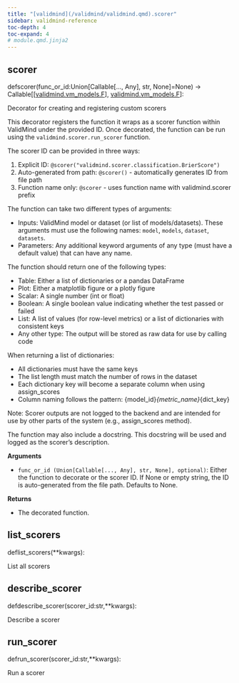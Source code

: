 ```yaml
---
title: "[validmind](/validmind/validmind.qmd).scorer"
sidebar: validmind-reference
toc-depth: 4
toc-expand: 4
# module.qmd.jinja2
---
```


## scorer<span class="suffix"></span>

<!-- signatures.jinja2 -->

::: {.signature}

<span class="kw">def</span><span class="name">scorer</span>(<span class="param"><span class="n">func_or_id</span><span class="p">:</span><span class="n">Union</span><span class="p">\[</span><span class="n">Callable</span><span class="p">\[</span><span class="n">...</span><span class="p">, </span><span class="n">Any</span><span class="p">\]</span><span class="p">, </span><span class="nb">str</span><span class="p">, </span><span class="n">None</span><span class="p">\]</span><span class="o">=</span><span class="kc">None</span></span>)<span class="p"> → </span><span class="return-annotation"><span class="n">Callable</span><span class="p">\[</span><span class="p">\[</span><a href="/validmind/validmind/vm_models.qmd#f">validmind.vm_models.F</a><span class="p">\]</span><span class="p">, </span><a href="/validmind/validmind/vm_models.qmd#f">validmind.vm_models.F</a><span class="p">\]</span></span>:

:::

<!-- docstring.jinja2 -->

Decorator for creating and registering custom scorers

This decorator registers the function it wraps as a scorer function within ValidMind under the provided ID. Once decorated, the function can be run using the `validmind.scorer.run_scorer` function.

The scorer ID can be provided in three ways:

1. Explicit ID: `@scorer("validmind.scorer.classification.BrierScore")`
1. Auto-generated from path: `@scorer()` - automatically generates ID from file path
1. Function name only: `@scorer` - uses function name with validmind.scorer prefix

The function can take two different types of arguments:

- Inputs: ValidMind model or dataset (or list of models/datasets). These arguments must use the following names: `model`, `models`, `dataset`, `datasets`.
- Parameters: Any additional keyword arguments of any type (must have a default value) that can have any name.

The function should return one of the following types:

- Table: Either a list of dictionaries or a pandas DataFrame
- Plot: Either a matplotlib figure or a plotly figure
- Scalar: A single number (int or float)
- Boolean: A single boolean value indicating whether the test passed or failed
- List: A list of values (for row-level metrics) or a list of dictionaries with consistent keys
- Any other type: The output will be stored as raw data for use by calling code

When returning a list of dictionaries:

- All dictionaries must have the same keys
- The list length must match the number of rows in the dataset
- Each dictionary key will become a separate column when using assign_scores
- Column naming follows the pattern: {model_id}_{metric_name}_{dict_key}

Note: Scorer outputs are not logged to the backend and are intended for use by other parts of the system (e.g., assign_scores method).

The function may also include a docstring. This docstring will be used and logged as the scorer's description.

**Arguments**

- `func_or_id (Union[Callable[..., Any], str, None], optional)`: Either the function to decorate or the scorer ID. If None or empty string, the ID is auto-generated from the file path. Defaults to None.

**Returns**

- The decorated function.

<!-- function.qmd.jinja2 -->

## list_scorers<span class="suffix"></span>

<!-- signatures.jinja2 -->

::: {.signature}

<span class="kw">def</span><span class="name">list_scorers</span>(<span class="param"><span class="n">\*\*kwargs</span></span>):

:::

<!-- docstring.jinja2 -->

List all scorers

<!-- function.qmd.jinja2 -->

## describe_scorer<span class="suffix"></span>

<!-- signatures.jinja2 -->

::: {.signature}

<span class="kw">def</span><span class="name">describe_scorer</span>(<span class="params"><span class="n">scorer_id</span><span class="p">:</span><span class="nb">str</span><span class="muted">,</span></span><span class="params"><span class="n">\*\*kwargs</span></span>):

:::

<!-- docstring.jinja2 -->

Describe a scorer

<!-- function.qmd.jinja2 -->

## run_scorer<span class="suffix"></span>

<!-- signatures.jinja2 -->

::: {.signature}

<span class="kw">def</span><span class="name">run_scorer</span>(<span class="params"><span class="n">scorer_id</span><span class="p">:</span><span class="nb">str</span><span class="muted">,</span></span><span class="params"><span class="n">\*\*kwargs</span></span>):

:::

<!-- docstring.jinja2 -->

Run a scorer
